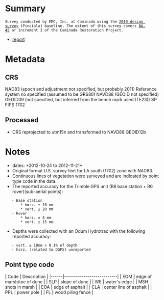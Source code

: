 = Summary =
 Survey conducted by EMC, Inc. at Caminada using the [[2010 design survey]] (Picciola) baseline. The extent of this survey covers [[BA-45]] or increment I of the Caminada Restoration Project.

* [[file:~/QGIS/Data/Caminada surveys/2012 design survey, post isaac/EMC 12-126 CAM-1 SER.pdf|report]]

= Metadata =
== CRS ==
NAD83 (epoch and adjustment not specified, but probably 2011)
Reference system no specified (assumed to be GRS80)
NAVD88 (GEOID not specified)
GEOID09 (not specified, but inferred from the bench mark used (TE23))
SP FIPS 1702

== Processed ==
* CRS reprojected to utm15n and transformed to NAVD88 GEOID12b

= Notes =
* dates: *2012-10-24 to 2012-11-21*
* Original format U.S. survey feet for LA south (1702) zone with NAD83.
* Continuous lines of vegetation were surveyed and are indicated by point type code in the data.
* The reported accuracy for the Trimble GPS unit (R8 base station + R6 rover)(sub-aerial points):
	- Base station
		* horz. ± 10 mm
		* vert. ± 20 mm
	- Rover
		* horz. ± 8 mm
		* vert. ± 15 mm
* Depths were collected with an Odum Hydrotrac with the following reported accuracy:
	- vert. ± 10mm + 0.1% of depth
	- horz. (related to DGPS) unreported

== Point type code ==
| Code | Description               |
|------|---------------------------|
| EOM  | edge of marsh/toe of dune |
| SLP  | slope of dune             |
| WE   | water's edge              |
| MSH  | shots in marsh            |
| EOA  | edge of asphalt           |
| CLA  | center line of asphalt    |
| PPL  | power pole                |
| FL   | wood piling fence         |

